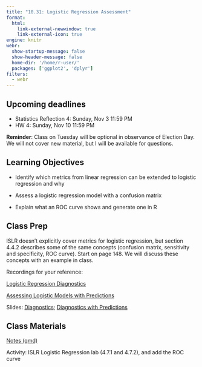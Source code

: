 ```yaml
---
title: "10.31: Logistic Regression Assessment"
format: 
  html:
    link-external-newwindow: true
    link-external-icon: true
engine: knitr
webr: 
  show-startup-message: false
  show-header-message: false
  home-dir: '/home/r-user/'
  packages: ['ggplot2', 'dplyr']
filters:
  - webr
---
```


## Upcoming deadlines

-   Statistics Reflection 4: Sunday, Nov 3 11:59 PM
-   HW 4: Sunday, Nov 10 11:59 PM

**Reminder**: Class on Tuesday will be optional in observance of Election Day. We will not cover new material, but I will be available for questions.

## Learning Objectives

-   Identify which metrics from linear regression can be extended to logistic regression and why

-   Assess a logistic regression model with a confusion matrix

-   Explain what an ROC curve shows and generate one in R

## Class Prep

ISLR doesn't explicitly cover metrics for logistic regression, but section 4.4.2 describes some of the same concepts (confusion matrix, sensitivity and specificity, ROC curve). Start on page 148. We will discuss these concepts with an example in class.

Recordings for your reference:

[Logistic Regression Diagnostics](https://duke.zoom.us/rec/share/76FpESod4W3pX8MaD8wZJdqpfmPRP2-1UkaKLxt-YfNfaezgqlIxuu3Y7DvnGC5p.7Fw_NKJ-dTtZiaDQ?startTime=1696793841000)

[Assessing Logistic Models with Predictions](https://duke.zoom.us/rec/share/76FpESod4W3pX8MaD8wZJdqpfmPRP2-1UkaKLxt-YfNfaezgqlIxuu3Y7DvnGC5p.7Fw_NKJ-dTtZiaDQ?startTime=1696795225000)

Slides: [Diagnostics](IDS702_logisticmetrics.pdf); [Diagnostics with Predictions](IDS702_logisticmetricspredict.pdf)

## Class Materials

[Notes (qmd)](_LogisticAssessment.qmd)

Activity: ISLR Logistic Regression lab (4.7.1 and 4.7.2), and add the ROC curve
